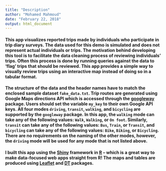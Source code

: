 ```yaml
---
title: "Description"
author: "Mohamed Mahmoud"
date: "February 22, 2018"
output: html_document
---
```

#### This app visualizes reported trips made by individuals who participate in trip diary surveys. The data used for this demo is **simulated** and does not represent actual individuals or trips. The motivation behind developing this tool is to facilitate the data cleaning process of reviewing individuals' trips. Often this process is done by running queries against the data to 'flag' trips that should be reviewed. This app provides a simple way to visually review trips using an interactive map instead of doing so in a tabular format.  


#### The structure of the data and the header names have to match the enclosed sample dataset `fake_data.txt`. Trip routes are generated using Google Maps directions API which is accessed through the [googleway](https://cran.r-project.org/web/packages/googleway/vignettes/googleway-vignette.html) package. Users should set the variable `my_key` to their own Google API keys. All four modes `driving`, `transit`, `walking`, and `bicycling` are supported by the `googleway` package. In this app, the `walking` mode can take any of the following values: `Walk`, `Walking`, or `On foot`. Similarly, `transit` can take any of the following values: `Bus`, `Train`, or `Transit`, and `bicycling` can take any of the following values: `Bike`, `Biking`, or `Bicycling`. There are no requirements on the naming of the other modes, however, the `driving` mode will be used for any mode that is not listed above.


#### I built this app using the [Shiny](http://shiny.rstudio.com/) framework in [R](https://www.r-project.org/) – which is a great way to make data-focused web apps straight from R! The maps and tables are produced using [Leaflet](https://rstudio.github.io/leaflet/) and [DT](https://rstudio.github.io/DT/) packages.
